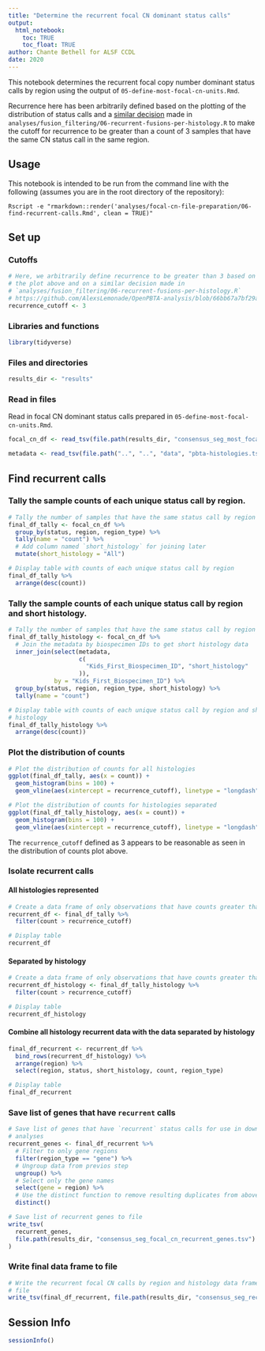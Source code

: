 ```yaml
---
title: "Determine the recurrent focal CN dominant status calls"
output: 
  html_notebook:
    toc: TRUE
    toc_float: TRUE
author: Chante Bethell for ALSF CCDL
date: 2020
---
```


This notebook determines the recurrent focal copy number dominant status calls by region using the output of `05-define-most-focal-cn-units.Rmd`.

Recurrence here has been arbitrarily defined based on the plotting of the distribution of status calls and a [similar decision](https://github.com/AlexsLemonade/OpenPBTA-analysis/blob/66bb67a7bf29aad4510a0913a2dbc88da0013be8/analyses/fusion_filtering/06-recurrent-fusions-per-histology.R#L152) made in `analyses/fusion_filtering/06-recurrent-fusions-per-histology.R` to make the cutoff for recurrence to be greater than a count of 3 samples that have the same CN status call in the same region.

## Usage

This notebook is intended to be run from the command line with the following (assumes you are in the root directory of the repository):

```
Rscript -e "rmarkdown::render('analyses/focal-cn-file-preparation/06-find-recurrent-calls.Rmd', clean = TRUE)"
```

## Set up

### Cutoffs

```r
# Here, we arbitrarily define recurrence to be greater than 3 based on 
# the plot above and on a similar decision made in
# `analyses/fusion_filtering/06-recurrent-fusions-per-histology.R`
# https://github.com/AlexsLemonade/OpenPBTA-analysis/blob/66bb67a7bf29aad4510a0913a2dbc88da0013be8/analyses/fusion_filtering/06-recurrent-fusions-per-histology.R#L152
recurrence_cutoff <- 3
```


### Libraries and functions

```r
library(tidyverse)
```

### Files and directories

```r
results_dir <- "results"
```

### Read in files

Read in focal CN dominant status calls prepared in `05-define-most-focal-cn-units.Rmd`.

```r
focal_cn_df <- read_tsv(file.path(results_dir, "consensus_seg_most_focal_cn_status.tsv.gz"))

metadata <- read_tsv(file.path("..", "..", "data", "pbta-histologies.tsv"))
```

## Find recurrent calls

### Tally the sample counts of each unique status call by region.

```r
# Tally the number of samples that have the same status call by region
final_df_tally <- focal_cn_df %>%
  group_by(status, region, region_type) %>%
  tally(name = "count") %>%
  # Add column named `short_histology` for joining later
  mutate(short_histology = "All")

# Display table with counts of each unique status call by region
final_df_tally %>%
  arrange(desc(count))
```

### Tally the sample counts of each unique status call by region and short histology.

```r
# Tally the number of samples that have the same status call by region
final_df_tally_histology <- focal_cn_df %>%
  # Join the metadata by biospecimen IDs to get short histology data
  inner_join(select(metadata,
                    c(
                      "Kids_First_Biospecimen_ID", "short_histology"
                    )),
             by = "Kids_First_Biospecimen_ID") %>%
  group_by(status, region, region_type, short_histology) %>%
  tally(name = "count")

# Display table with counts of each unique status call by region and short
# histology
final_df_tally_histology %>%
  arrange(desc(count))
```

### Plot the distribution of counts

```r
# Plot the distribution of counts for all histologies
ggplot(final_df_tally, aes(x = count)) +
  geom_histogram(bins = 100) +
  geom_vline(aes(xintercept = recurrence_cutoff), linetype = "longdash", color = "green", size = .4)
```

```r
# Plot the distribution of counts for histologies separated
ggplot(final_df_tally_histology, aes(x = count)) +
  geom_histogram(bins = 100) +
  geom_vline(aes(xintercept = recurrence_cutoff), linetype = "longdash", color = "green", size = .4)
```

The `recurrence_cutoff` defined as 3 appears to be reasonable as seen in the distribution of counts plot above.

### Isolate recurrent calls

#### All histologies represented

```r
# Create a data frame of only observations that have counts greater than the `recurrence_cutoff`
recurrent_df <- final_df_tally %>%
  filter(count > recurrence_cutoff)

# Display table
recurrent_df
```

#### Separated by histology

```r
# Create a data frame of only observations that have counts greater than the `recurrence_cutoff`
recurrent_df_histology <- final_df_tally_histology %>%
  filter(count > recurrence_cutoff)

# Display table
recurrent_df_histology
```

#### Combine all histology recurrent data with the data separated by histology 

```r
final_df_recurrent <- recurrent_df %>%
  bind_rows(recurrent_df_histology) %>%
  arrange(region) %>%
  select(region, status, short_histology, count, region_type)

# Display table
final_df_recurrent
```

### Save list of genes that have `recurrent` calls

```r
# Save list of genes that have `recurrent` status calls for use in downstream
# analyses
recurrent_genes <- final_df_recurrent %>%
  # Filter to only gene regions
  filter(region_type == "gene") %>%
  # Ungroup data from previos step
  ungroup() %>%
  # Select only the gene names
  select(gene = region) %>%
  # Use the distinct function to remove resulting duplicates from above step
  distinct()

# Save list of recurrent genes to file
write_tsv(
  recurrent_genes,
  file.path(results_dir, "consensus_seg_focal_cn_recurrent_genes.tsv")
)
```


### Write final data frame to file

```r
# Write the recurrent focal CN calls by region and histology data frame to
# file
write_tsv(final_df_recurrent, file.path(results_dir, "consensus_seg_recurrent_focal_cn_units.tsv"))
```

## Session Info

```r
sessionInfo()
```
